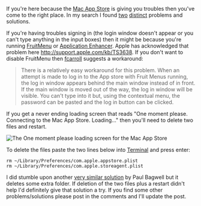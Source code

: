 
<Post title="Mac App Store problems" date="March 21, 2011">

If you're here because the <a href="http://www.apple.com/mac/app-store/">Mac App Store</a> is
giving you troubles then you've come to the right place. In my search I found <a href="http://discussions.apple.com/thread.jspa?threadID=2728270&amp;tstart=60">two</a> <a href="http://discussions.info.apple.com/message.jspa?messageID=12890660">distinct</a> problems and solutions.

If you're having troubles signing in (the login window doesn't appear or you can't type anything in
the input boxes) then it might be because you're running <a href="http://unsanity.com/haxies/fruitmenu">FruitMenu</a> or <a href="http://unsanity.com/haxies/ape">Application Enhancer</a>. Apple has acknowledged that
problem here <a href="http://support.apple.com/kb/TS3638">http://support.apple.com/kb/TS3638</a>.
If you don't want to disable FruitMenu then <a href="http://www.cnet.com/profile/fcarroll/">fcarroll</a> suggests a workaround:
<blockquote>There is a relatively easy workaround for this problem. When an attempt is made to log
in to the App store with Fruit Menus running, the log in window appears behind the main window
instead of in front. If the main window is moved out of the way, the log in window will be visible.
You can't type into it but, using the contextual menu, the password can be pasted and the log in
button can be clicked.</blockquote>

If you get a never ending loading screen that reads "One moment please. Connecting to the Mac App
Store. Loading..." then you'll need to delete two files and restart.

<Image
  src="/images/mac-app-store-problems/mac_app_store_one_moment_please.png"
  alt="The One moment please loading screen for the Mac App Store"
  width={409}
  height={201}
/>

To delete the files paste the two lines below into
<a href="http://answers.yahoo.com/question/index?qid=20081006182950AAX1h6m">Terminal</a> and press
enter:

```
rm ~/Library/Preferences/com.apple.appstore.plist
rm ~/Library/Preferences/com.apple.storeagent.plist
```

I did stumble upon another
<a href="http://pbagwl.com/post/2873882667/mac-app-store-fix-one-moment-please">very similar
solution</a> by Paul Bagwell but it deletes some extra folder. If deletion of the two files plus a
restart didn't help I'd definitely give that solution a try. If you find some other
problems/solutions please post in the comments and I'll update the post.

<!--

Comments:

2012.09.12 AT 20:31, Roger:
Thanks jonrh, perfect. I was on the phone with Apple tech and he had no clue what my problem was.
Went to terminal, deleted the two files from terminal and wala!! Thanks for the info and help. Now
I can download FCP X and Mountain Lion finally!!

-->

</Post>